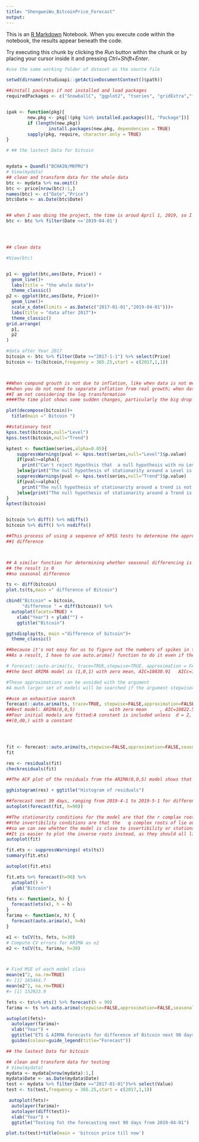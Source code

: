 ---
title: "ShengweiWu_BitcoinPrice_Forecast"
output:
---

This is an [R Markdown](http://rmarkdown.rstudio.com) Notebook. When you execute code within the notebook, the results appear beneath the code. 

Try executing this chunk by clicking the *Run* button within the chunk or by placing your cursor inside it and pressing *Ctrl+Shift+Enter*. 
```{r 0.data pre-process}
#use the same working folder of dataset as the source file

setwd(dirname(rstudioapi::getActiveDocumentContext()$path))

##install packages if not installed and load packages
requiredPackages <- c("SnowballC", "ggplot2", "tseries", "gridExtra","forecast","dplyr","Quandl")


ipak <- function(pkg){
        new.pkg <- pkg[!(pkg %in% installed.packages()[, "Package"])]
        if (length(new.pkg))
                install.packages(new.pkg, dependencies = TRUE)
        sapply(pkg, require, character.only = TRUE)
}

# ## the lastest Data for bitcoin


mydata = Quandl("BCHAIN/MKPRU")
# View(mydata)
## clean and transform data for the whole data
btc <- mydata %>% na.omit()
btc <- price[nrow(btc):1,]
names(btc) <- c("Date","Price")
btc$Date <- as.Date(btc$Date)


## when I was doing the project, the time is aroud April 1, 2019, so I just use this data
btc <- btc %>% filter(Date <='2019-04-01')




## clean data

#View(btc)


p1 <- ggplot(btc,aes(Date, Price)) +
  geom_line()+
  labs(title = "the whole data")+
  theme_classic()
p2 <- ggplot(btc,aes(Date, Price))+
  geom_line()+
  scale_x_date(limits = as.Date(c("2017-01-01","2019-04-01")))+
  labs(title = "data after 2017")+
  theme_classic()
grid.arrange(
  p1,
  p2
)

#data after Year 2017
bitcoin <- btc %>% filter(Date >="2017-1-1") %>% select(Price)
bitcoin <- ts(bitcoin,frequency = 365.25,start = c(2017,1,1))



##When compund grouth is not due to inflation, like when data is not measured in currency;when the variables are multiplicatively related
##when you do not need to separate inflation from real growth; when data distribution is positigve highly skewed(log-normally distribution);
##I am not considering the log transformation
####The time plot shows some sudden changes, particularly the big drop in 2018. These changes are due to the WannaCry ransomware attack. Otherwise there is nothing unusual about the time plot and there appears to be no need to do any data adjustments.
```

```{r 1.decompose}
plot(decompose(bitcoin))+
  title(main =" Bitcoin ")

```



```{r 2.1 stationary}



##stationary test
kpss.test(bitcoin,null="Level")
kpss.test(bitcoin,null="Trend")

kptest <- function(series,alpha=0.05){
    suppressWarnings(pval <- kpss.test(series,null="Level")$p.value)
    if(pval>=alpha){
      print("Can't reject Hypothsis that  a null hypothesis with no Level")
    }else{print("The null hypothesis of stationarity around a Level is rejected")}
    suppressWarnings(pval <- kpss.test(series,null="Trend")$p.value)
    if(pval>=alpha){
      print("The null hypothesis of stationarity around a trend is not rejected.")
    }else{print("The null hypothesis of stationarity around a Trend is rejected")}
}
kptest(bitcoin)



```

```{r 2.2 diff stationary}



bitcoin %>% diff() %>% ndiffs()
bitcoin %>% diff() %>% nsdiffs()

##This process of using a sequence of KPSS tests to determine the appropriate number of first differences is carried out by the function
##1 difference



## A similar function for determining whether seasonal differencing is required is nsdiffs(), which uses the measure of seasonal strength introduced in Section 6.7 to determine the appropriate number of seasonal differences required. No seasonal differences are suggested if  Fs <0.64, otherwise one seasonal difference is suggested.
## the result is 0
##no seasonal difference

ts <- diff(bitcoin)
plot.ts(ts,main =" difference of Bitcoin")


```
```{r 2.3}
cbind("Bitcoin" = bitcoin,
      "difference " = diff(bitcoin)) %>%
  autoplot(facets=TRUE) +
    xlab("Year") + ylab("") +
    ggtitle("Bitcoin")
```
```{r 3. acf, pacf}
ggtsdisplay(ts, main ="difference of bitcoin")+
  theme_classic()
```


```{r 4.1 ARIMA}
##because it's not easy for us to figure out the numbers of spikes in the ACF and PACF, we can;t determine the order in ARIMA using the ARIMA(). 
##As a result, I have to use auto.arima() function to do it even if the arima() is more precise than auto.arima() because the auto.arima() does not consider all possible models in its search

# forecast::auto.arima(ts, trace=TRUE,stepwise=TRUE, approximation = FALSE,seasonal=FALSE)
##the best ARIMA model is (1,0,1) with zero mean, AIC=10830.91   AICc=10830.94   BIC=10844.7

#These approximations can be avoided with the argument
#A much larger set of models will be searched if the argument stepwise=FALSE

##use an exhaustive search
forecast::auto.arima(ts, trace=TRUE, stepwise=FALSE,approximation=FALSE,seasonal=FALSE)
##Best model: ARIMA(0,0,5)             with zero mean     , AIC=10822.53   AICc=10822.64   BIC=10850.11
##Four initial models are fitted:A constant is included unless  d = 2, an additional model is also fitted.
##(0,d0,) with a constant




fit <- forecast::auto.arima(ts,stepwise=FALSE,approximation=FALSE,seasonal=FALSE)
fit


```
```{r 4.2. Check residuals}
res <- residuals(fit)
checkresiduals(fit)

##The ACF plot of the residuals from the ARIMA(0,0,5) model shows that all autocorrelations are spartial , indicating that the residuals are behaving not like white noise. A portmanteau test returns a small p-value, also suggesting that the residuals are not white noise.
```
```{r 4.2}
gghistogram(res) + ggtitle("Histogram of residuals")
```


```{r 4.3 forecast}
##forecast next 30 days, ranging from 2019-4-1 to 2019-5-1 for difference
autoplot(forecast(fit, h=90))

```

```{r 4.5}

##The stationarity conditions for the model are that the r complax roots of lie outside the unit circcle
##the invertibility conditions are that the   q complex roots of lie outside the unit cicle
##so we can see whether the model is close to invertibility or stationarity by a plot of the roots in relation to the complex unit circle
##It is easier to plot the inverse roots instead, as they should all lie within the unit circle. This is easily done in R. For the ARIMA(0,0,5) model fitted to the seasonally adjusted electrical equipment index, we obtain Figure 8.16.
autoplot(fit)


```
```{r 5 ETS}
fit.ets <- suppressWarnings( ets(ts))
summary(fit.ets)

```
```{r 5.2}

autoplot(fit.ets)
```
```{r 5.3}
fit.ets %>% forecast(h=90) %>%
  autoplot() +
  ylab("Bitcoin") 
```
```{r 6.compraison}
fets <- function(x, h) {
  forecast(ets(x), h = h)
}
farima <- function(x, h) {
  forecast(auto.arima(x), h=h)
}

e1 <- tsCV(ts, fets, h=30)
# Compute CV errors for ARIMA as e2
e2 <- tsCV(ts, farima, h=30)



# Find MSE of each model class
mean(e1^2, na.rm=TRUE)
#> [1] 165464.7
mean(e2^2, na.rm=TRUE)
#> [1] 152923.9
```



```{r 6.2}


fets <- ts%>% ets() %>% forecast(h = 90)
farima <- ts %>% auto.arima(stepwise=FALSE,approximation=FALSE,seasonal=FALSE) %>% forecast(h = 90)

autoplot(fets)+
  autolayer(farima)+
  xlab("Year") + 
  ggtitle("ETS & AIRMA Forecasts for difference of Bitcoin next 90 days from 2019-04-01 ") +
  guides(colour=guide_legend(title="Forecast"))

```





```{r 6.3 test accuracy}
## the lastest Data for bitcoin

## clean and transform data for testing
# View(mydata)
mydata <- mydata[nrow(mydata):1,]
mydata$Date <- as.Date(mydata$Date)
test <- mydata %>% filter(Date >="2017-01-01")%>% select(Value)
test <- ts(test,frequency = 365.25,start = c(2017,1,1))

 autoplot(fets)+
  autolayer(farima)+
  autolayer(diff(test))+
  xlab("Year") + 
  ggtitle("Testing fot the forecasting next 90 days from 2019-04-01") 

```
```{r}
plot.ts(test)+title(main = 'bitcoin price till now')
```

